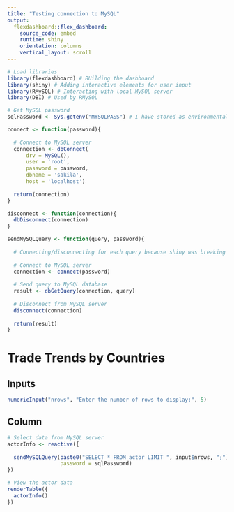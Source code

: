 ---
title: "Testing connection to MySQL"
output: 
  flexdashboard::flex_dashboard:
    source_code: embed
    runtime: shiny
    orientation: columns
    vertical_layout: scroll
---

```{r setup, include=FALSE}
# Load libraries
library(flexdashboard) # BUilding the dashboard
library(shiny) # Adding interactive elements for user input
library(RMySQL) # Interacting with local MySQL server
library(DBI) # Used by RMySQL

# Get MySQL password
sqlPassword <- Sys.getenv("MYSQLPASS") # I have stored as environmental variable
```

```{r define functions to interact with MySQL server}

connect <- function(password){
  
  # Connect to MySQL server
  connection <- dbConnect(
      drv = MySQL(),
      user = 'root', 
      password = password,
      dbname = 'sakila',
      host = 'localhost')
  
  return(connection)
}

disconnect <- function(connection){
  dbDisconnect(connection)
}

sendMySQLQuery <- function(query, password){
  
  # Connecting/disconnecting for each query because shiny was breaking after 16 connections made (see question here: https://stackoverflow.com/questions/33885400/rmysql-internal-error-in-rs-dbi-getconnection-corrupt-connection-handle)
  
  # Connect to MySQL server
  connection <- connect(password)
  
  # Send query to MySQL database
  result <- dbGetQuery(connection, query)
  
  # Disconnect from MySQL server
  disconnect(connection)
  
  return(result)
}
```


Trade Trends by Countries
========================================

Inputs {.sidebar}
----------------------------------------

```{r user input}

numericInput("nrows", "Enter the number of rows to display:", 5)

```

Column
------------------------------------

```{r get data based on user input}

# Select data from MySQL server
actorInfo <- reactive({
  
  sendMySQLQuery(paste0("SELECT * FROM actor LIMIT ", input$nrows, ";"),
                 password = sqlPassword)
})
```

```{r show data}
# View the actor data
renderTable({
  actorInfo()
})
```
